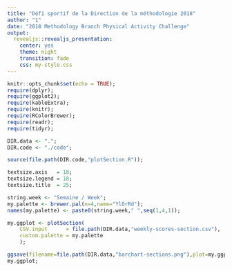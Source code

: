 ```yaml
---
title: "Défi sportif de la Direction de la méthodologie 2018"
author: "1"
date: "2018 Methodology Branch Physical Activity Challenge"
output:
  revealjs::revealjs_presentation:
    center: yes
    theme: night
    transition: fade
    css: my-style.css
---
```


```r
knitr::opts_chunk$set(echo = TRUE);
require(dplyr);
require(ggplot2);
require(kableExtra);
require(knitr);
require(RColorBrewer);
require(readr);
require(tidyr);

DIR.data <- ".";
DIR.code <- "./code";

source(file.path(DIR.code,"plotSection.R"));

textsize.axis   = 18;
textsize.legend = 18;
textsize.title  = 25;

string.week <- "Semaine / Week";
my.palette <- brewer.pal(n=4,name="YlOrRd");
names(my.palette) <- paste0(string.week," ",seq(1,4,1));
```
<!--
## Week of May 28, 2018 {#showBarChart}
-->
```r
my.ggplot <- plotSection(
    CSV.input      = file.path(DIR.data,"weekly-scores-section.csv"),
    custom.palette = my.palette
    );

ggsave(filename=file.path(DIR.data,"barchart-sections.png"),plot=my.ggplot,device="png")
my.ggplot;
```
